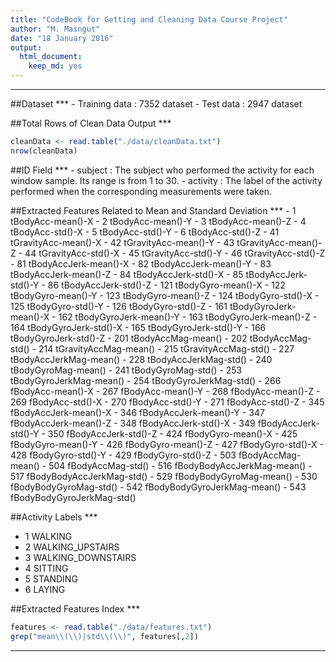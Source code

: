 ```yaml
---
title: "CodeBook for Getting and Cleaning Data Course Project"
author: "M. Masngut"
date: "18 January 2016"
output: 
  html_document: 
    keep_md: yes
---
```

***
##Dataset
***
- Training data : 7352  dataset 
- Test data : 2947 dataset

##Total Rows of Clean Data Output
***
```r
cleanData <- read.table("./data/cleanData.txt")
nrow(cleanData)
```

##ID Field
***
- subject : The subject who performed the activity for each window sample. Its range is from 1 to 30.
- activity : The label of the activity performed when the corresponding measurements were taken.

##Extracted Features Related to Mean and Standard Deviation
***
- 1 tBodyAcc-mean()-X
- 2 tBodyAcc-mean()-Y
- 3 tBodyAcc-mean()-Z
- 4 tBodyAcc-std()-X
- 5 tBodyAcc-std()-Y
- 6 tBodyAcc-std()-Z
- 41 tGravityAcc-mean()-X
- 42 tGravityAcc-mean()-Y
- 43 tGravityAcc-mean()-Z
- 44 tGravityAcc-std()-X
- 45 tGravityAcc-std()-Y
- 46 tGravityAcc-std()-Z
- 81 tBodyAccJerk-mean()-X
- 82 tBodyAccJerk-mean()-Y
- 83 tBodyAccJerk-mean()-Z
- 84 tBodyAccJerk-std()-X
- 85 tBodyAccJerk-std()-Y
- 86 tBodyAccJerk-std()-Z
- 121 tBodyGyro-mean()-X
- 122 tBodyGyro-mean()-Y
- 123 tBodyGyro-mean()-Z
- 124 tBodyGyro-std()-X
- 125 tBodyGyro-std()-Y
- 126 tBodyGyro-std()-Z
- 161 tBodyGyroJerk-mean()-X
- 162 tBodyGyroJerk-mean()-Y
- 163 tBodyGyroJerk-mean()-Z
- 164 tBodyGyroJerk-std()-X
- 165 tBodyGyroJerk-std()-Y
- 166 tBodyGyroJerk-std()-Z
- 201 tBodyAccMag-mean()
- 202 tBodyAccMag-std()
- 214 tGravityAccMag-mean()
- 215 tGravityAccMag-std()
- 227 tBodyAccJerkMag-mean()
- 228 tBodyAccJerkMag-std()
- 240 tBodyGyroMag-mean()
- 241 tBodyGyroMag-std()
- 253 tBodyGyroJerkMag-mean()
- 254 tBodyGyroJerkMag-std()
- 266 fBodyAcc-mean()-X
- 267 fBodyAcc-mean()-Y
- 268 fBodyAcc-mean()-Z
- 269 fBodyAcc-std()-X
- 270 fBodyAcc-std()-Y
- 271 fBodyAcc-std()-Z
- 345 fBodyAccJerk-mean()-X
- 346 fBodyAccJerk-mean()-Y
- 347 fBodyAccJerk-mean()-Z
- 348 fBodyAccJerk-std()-X
- 349 fBodyAccJerk-std()-Y
- 350 fBodyAccJerk-std()-Z
- 424 fBodyGyro-mean()-X
- 425 fBodyGyro-mean()-Y
- 426 fBodyGyro-mean()-Z
- 427 fBodyGyro-std()-X
- 428 fBodyGyro-std()-Y
- 429 fBodyGyro-std()-Z
- 503 fBodyAccMag-mean()
- 504 fBodyAccMag-std()
- 516 fBodyBodyAccJerkMag-mean()
- 517 fBodyBodyAccJerkMag-std()
- 529 fBodyBodyGyroMag-mean()
- 530 fBodyBodyGyroMag-std()
- 542 fBodyBodyGyroJerkMag-mean()
- 543 fBodyBodyGyroJerkMag-std()

##Activity Labels
***

- 1 WALKING
- 2 WALKING_UPSTAIRS
- 3 WALKING_DOWNSTAIRS
- 4 SITTING
- 5 STANDING
- 6 LAYING

##Extracted Features Index
***

```r
features <- read.table("./data/features.txt")
grep("mean\\(\\)|std\\(\\)", features[,2])
```
***
